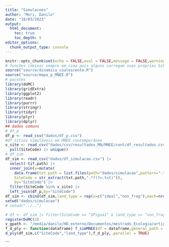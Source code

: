 ```yaml
---
title: "Simulacoes"
author: "Mori, Danilo"
date: "18/03/2023"
output: 
  html_document:
    toc: true
    toc_depth: 5
editor_options: 
  chunk_output_type: console
---
```


<style>
body {
text-align: justify}
</style>

```r
knitr::opts_chunk$set(echo = FALSE,eval = FALSE,message = FALSE,warning = FALSE)
# funções (deixar sempre em cima pois alguns carregam suas próprias bibliotecas)
source("source/dinamica_coalescente.R")
source("source/mapa_p_MNEE.R")
# pacotes
library(doMC)
library(gridExtra)
library(ggplot2)
library(readr)
library(purrr)
library(stringr)
library(tidyr)
library(plyr)
library(dplyr)
## dados comuns
# df_p
df_p <- read_csv("dados/df_p.csv")
#df_sítios simuláveis em MNEE contemporâneo
v_site <- read_csv("dados/csv/resultados_MN/MNEE/cont/df_resultados.csv") |> 
  pull(SiteCode) |> unique()
# df_sim
df_sim <- read_csv("dados/df_simulacao.csv") |> 
  select(-tif.path) |> 
  inner_join(y=mutate(
    data.frame(txt.path = list.files(path="dados/simulacao",pattern=".txt")),
    SiteCode = str_extract(txt.path,".*?(?=.txt)")),
    by="SiteCode") |> 
  filter(SiteCode %in% v_site) |>
  left_join(df_p,by="SiteCode")
df_sim <- cbind(df_sim,land_type = rep(x=c("ideal","non_frag"),each=nrow(df_sim)))
setwd("dados/simulacao")
# setwd("../..")
```





```r
# df <- df_sim |> filter(SiteCode == "SPigua1" & land_type == "non_frag")
registerDoMC(3)
v_gpath <- "/media/danilo/HD_externo/Documentos/mestrado_Ecologia/artigo_principal/dados"
f_d_ply <- function(dataframe) f_simMNEE(df = dataframe,general_path = v_gpath)
d_ply(df_sim,c("SiteCode","land_type"),f_d_ply,.parallel = TRUE)
```


```


